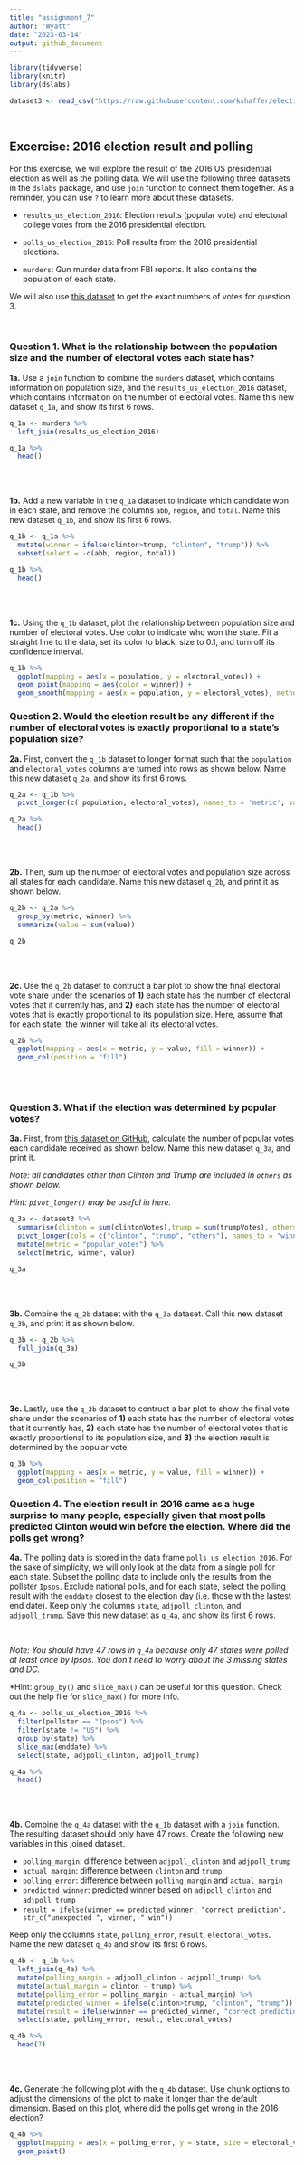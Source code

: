 ```yaml
---
title: "assignment_7"
author: "Wyatt"
date: "2023-03-14"
output: github_document
---
```


```r
library(tidyverse)
library(knitr)
library(dslabs)

dataset3 <- read_csv("https://raw.githubusercontent.com/kshaffer/election2016/master/2016ElectionResultsByState.csv")

```

<br>

## Excercise: 2016 election result and polling

For this exercise, we will explore the result of the 2016 US
presidential election as well as the polling data. We will use the
following three datasets in the `dslabs` package, and use `join`
function to connect them together. As a reminder, you can use `?` to
learn more about these datasets.

- `results_us_election_2016`: Election results (popular vote) and
  electoral college votes from the 2016 presidential election.

- `polls_us_election_2016`: Poll results from the 2016 presidential
  elections.

- `murders`: Gun murder data from FBI reports. It also contains the
  population of each state.

We will also use [this
dataset](https://raw.githubusercontent.com/kshaffer/election2016/master/2016ElectionResultsByState.csv)
to get the exact numbers of votes for question 3.

<br>

### Question 1. What is the relationship between the population size and the number of electoral votes each state has?

**1a.** Use a `join` function to combine the `murders` dataset, which
contains information on population size, and the
`results_us_election_2016` dataset, which contains information on the
number of electoral votes. Name this new dataset `q_1a`, and show its
first 6 rows.

```r
q_1a <- murders %>% 
  left_join(results_us_election_2016)

q_1a %>% 
  head()

```
<br> <br>

**1b.** Add a new variable in the `q_1a` dataset to indicate which
candidate won in each state, and remove the columns `abb`, `region`, and
`total`. Name this new dataset `q_1b`, and show its first 6 rows.

```r
q_1b <- q_1a %>% 
  mutate(winner = ifelse(clinton>trump, "clinton", "trump")) %>% 
  subset(select = -c(abb, region, total))

q_1b %>% 
  head()

```

<br> <br>

**1c.** Using the `q_1b` dataset, plot the relationship between
population size and number of electoral votes. Use color to indicate who
won the state. Fit a straight line to the data, set its color to black,
size to 0.1, and turn off its confidence interval.

```r
q_1b %>% 
  ggplot(mapping = aes(x = population, y = electoral_votes)) +
  geom_point(mapping = aes(color = winner)) +
  geom_smooth(mapping = aes(x = population, y = electoral_votes), method = lm, se = FALSE, color = "black", size = 0.1)
```


### Question 2. Would the election result be any different if the number of electoral votes is exactly proportional to a state’s population size?

**2a.** First, convert the `q_1b` dataset to longer format such that the
`population` and `electoral_votes` columns are turned into rows as shown
below. Name this new dataset `q_2a`, and show its first 6 rows.

```r
q_2a <- q_1b %>% 
  pivot_longer(c( population, electoral_votes), names_to = 'metric', values_to = 'value')

q_2a %>% 
  head()
```
<br> <br>

**2b.** Then, sum up the number of electoral votes and population size
across all states for each candidate. Name this new dataset `q_2b`, and
print it as shown below.

```r
q_2b <- q_2a %>% 
  group_by(metric, winner) %>% 
  summarize(value = sum(value))

q_2b

```
<br> <br>

**2c.** Use the `q_2b` dataset to contruct a bar plot to show the final
electoral vote share under the scenarios of **1)** each state has the
number of electoral votes that it currently has, and **2)** each state
has the number of electoral votes that is exactly proportional to its
population size. Here, assume that for each state, the winner will take
all its electoral votes.

```r
q_2b %>% 
  ggplot(mapping = aes(x = metric, y = value, fill = winner)) +
  geom_col(position = "fill")
```

<br> <br>

### Question 3. What if the election was determined by popular votes?

**3a.** First, from [this dataset on
GitHub](https://raw.githubusercontent.com/kshaffer/election2016/master/2016ElectionResultsByState.csv),
calculate the number of popular votes each candidate received as shown
below. Name this new dataset `q_3a`, and print it. <br>

*Note: all candidates other than Clinton and Trump are included in
`others` as shown below.*

*Hint: `pivot_longer()` may be useful in here.*

```r
q_3a <- dataset3 %>% 
  summarise(clinton = sum(clintonVotes),trump = sum(trumpVotes), others = sum(totalVotes - clintonVotes - trumpVotes)) %>% 
  pivot_longer(cols = c("clinton", "trump", "others"), names_to = "winner", values_to = "value") %>% 
  mutate(metric = "popular_votes") %>% 
  select(metric, winner, value)

q_3a
```
<br> <br>

**3b.** Combine the `q_2b` dataset with the `q_3a` dataset. Call this
new dataset `q_3b`, and print it as shown below.

```r
q_3b <- q_2b %>% 
  full_join(q_3a)

q_3b
```
<br> <br>

**3c.** Lastly, use the `q_3b` dataset to contruct a bar plot to show
the final vote share under the scenarios of **1)** each state has the
number of electoral votes that it currently has, **2)** each state has
the number of electoral votes that is exactly proportional to its
population size, and **3)** the election result is determined by the
popular vote.

```r
q_3b %>% 
  ggplot(mapping = aes(x = metric, y = value, fill = winner)) +
  geom_col(position = "fill")
```
### Question 4. The election result in 2016 came as a huge surprise to many people, especially given that most polls predicted Clinton would win before the election. Where did the polls get wrong?

**4a.** The polling data is stored in the data frame
`polls_us_election_2016`. For the sake of simplicity, we will only look
at the data from a single poll for each state. Subset the polling data
to include only the results from the pollster `Ipsos`. Exclude national
polls, and for each state, select the polling result with the `enddate`
closest to the election day (i.e. those with the lastest end date). Keep
only the columns `state`, `adjpoll_clinton`, and `adjpoll_trump`. Save
this new dataset as `q_4a`, and show its first 6 rows.

<br>

*Note: You should have 47 rows in `q_4a` because only 47 states were
polled at least once by Ipsos. You don’t need to worry about the 3
missing states and DC.*

*Hint: `group_by()` and `slice_max()` can be useful for this question.
Check out the help file for `slice_max()` for more info.

```r
q_4a <- polls_us_election_2016 %>% 
  filter(pollster == "Ipsos") %>% 
  filter(state != "US") %>% 
  group_by(state) %>% 
  slice_max(enddate) %>% 
  select(state, adjpoll_clinton, adjpoll_trump)

q_4a %>% 
  head()
```
<br> <br>

**4b.** Combine the `q_4a` dataset with the `q_1b` dataset with a `join`
function. The resulting dataset should only have 47 rows. Create the
following new variables in this joined dataset.

- `polling_margin`: difference between `adjpoll_clinton` and
  `adjpoll_trump`
- `actual_margin`: difference between `clinton` and `trump`
- `polling_error`: difference between `polling_margin` and
  `actual_margin`
- `predicted_winner`: predicted winner based on `adjpoll_clinton` and
  `adjpoll_trump`
- `result = ifelse(winner == predicted_winner, "correct prediction", str_c("unexpected ", winner, " win"))`

Keep only the columns `state`, `polling_error`, `result`,
`electoral_votes`. Name the new dataset `q_4b` and show its first 6
rows.

```r
q_4b <- q_1b %>% 
  left_join(q_4a) %>% 
  mutate(polling_margin = adjpoll_clinton - adjpoll_trump) %>% 
  mutate(actual_margin = clinton - trump) %>% 
  mutate(polling_error = polling_margin - actual_margin) %>% 
  mutate(predicted_winner = ifelse(clinton>trump, "clinton", "trump")) %>% 
  mutate(result = ifelse(winner == predicted_winner, "correct prediction", str_c("unexpected ", winner, " win"))) %>% 
  select(state, polling_error, result, electoral_votes)

q_4b %>% 
  head(7)

```
<br> <br>

**4c.** Generate the following plot with the `q_4b` dataset. Use chunk
options to adjust the dimensions of the plot to make it longer than the
default dimension. Based on this plot, where did the polls get wrong in
the 2016 election?

```r
q_4b %>% 
  ggplot(mapping = aes(x = polling_error, y = state, size = electoral_votes, color = result)) +
  geom_point()
```



